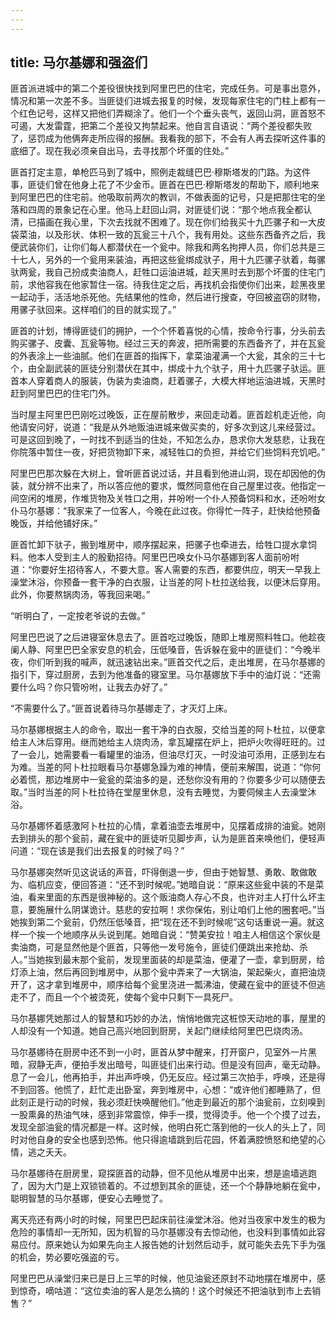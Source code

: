 ```yaml
---
---
---
```

title: 马尔基娜和强盗们
---




匪首派进城中的第二个差役很快找到阿里巴巴的住宅，完成任务。可是事出意外，情况和第一次差不多。当匪徒们进城去报复的时候，发现每家住宅的门柱上都有一个红色记号，这样又把他们弄糊涂了。他们一个个垂头丧气，返回山洞，匪首怒不可遏，大发雷霆，把第二个差役又拘禁起来。他自言自语说：“两个差役都失败了，惩罚成为他俩奔走所应得的报酬。我看我的部下，不会有人再去探听这件事的底细了。现在我必须亲自出马，去寻找那个坏蛋的住处。”

匪首打定主意，单枪匹马到了城中，照例走裁缝巴巴·穆斯塔发的门路。为这件事，匪徒们曾在他身上花了不少金币。匪首在巴巴·穆斯塔发的帮助下，顺利地来到阿里巴巴的住宅前。他吸取前两次的教训，不做表面的记号，只是把那住宅的坐落和四周的景象记在心里。他马上赶回山洞，对匪徒们说：“那个地点我全都认清，已描画在我心里，下次去找就不困难了。现在你们给我买十九匹骡子和一大皮袋菜油，以及形状、体积一致的瓦瓮三十八个，我有用处。这些东西备齐之后，我便武装你们，让你们每人都潜伏在一个瓮中。除我和两名拘押人员，你们总共是三十七人，另外的一个瓮用来装油，再把这些瓮绑成驮子，用十九匹骡子驮着，每骡驮两瓮，我自己扮成卖油商人，赶牲口运油进城，趁天黑时去到那个坏蛋的住宅门前，求他容我在他家暂住一宿。待我住定之后，再找机会指使你们出来，趁黑夜里一起动手，活活地杀死他。先结果他的性命，然后进行搜查，夺回被盗窃的财物，用骡子驮回来。这样咱们的目的就实现了。”

匪首的计划，博得匪徒们的拥护，一个个怀着喜悦的心情，按命令行事，分头前去购买骡子、皮囊、瓦瓮等物。经过三天的奔波，把所需要的东西备齐了，并在瓦瓮的外表涂上一些油腻。他们在匪首的指挥下，拿菜油灌满一个大瓮，其余的三十七个，由全副武装的匪徒分别潜伏在其中，绑成十九个驮子，用十九匹骡子驮运。匪首本人穿着商人的服装，伪装为卖油商，赶着骡子，大模大样地运油进城，天黑时赶到阿里巴巴的住宅门外。

当时屋主阿里巴巴刚吃过晚饭，正在屋前散步，来回走动着。匪首趁机走近他，向他请安问好，说道：“我是从外地贩油进城来做买卖的，好多次到这儿来经营过。可是这回到晚了，一时找不到适当的住处，不知怎么办，恳求你大发慈悲，让我在你院落中暂住一夜，好把货物卸下来，减轻牲口的负担，并给它们些饲料充饥吧。”

阿里巴巴那次躲在大树上，曾听匪首说过话，并且看到他进山洞，现在却因他的伪装，就分辨不出来了，所以答应他的要求，慨然同意他在自己屋里过夜。他指定一间空闲的堆房，作堆货物及关牲口之用，并吩咐一个仆人预备饲料和水，还吩咐女仆马尔基娜：“我家来了一位客人，今晚在此过夜。你得忙一阵子，赶快给他预备晚饭，并给他铺好床。”

匪首忙卸下驮子，搬到堆房中，顺序摆起来，把骡子也牵进去，给牲口提水拿饲料。他本人受到主人的殷勤招待。阿里巴巴唤女仆马尔基娜到客人面前吩咐道：“你要好生招待客人，不要大意。客人需要的东西，都要供应，明天一早我上澡堂沐浴，你预备一套干净的白衣服，让当差的阿卜杜拉送给我，以便沐后穿用。此外，你要熬锅肉汤，等我回来喝。”

“听明白了，一定按老爷说的去做。”

阿里巴巴说了之后进寝室休息去了。匪首吃过晚饭，随即上堆房照料牲口。他趁夜阑人静、阿里巴巴全家安息的机会，压低嗓音，告诉躲在瓮中的匪徒们：“今晚半夜，你们听到我的喊声，就迅速钻出来。”匪首交代之后，走出堆房，在马尔基娜的指引下，穿过厨房，去到为他准备的寝室里。马尔基娜放下手中的油灯说：“还需要什么吗？你只管吩咐，让我去办好了。”

“不需要什么了。”匪首说着待马尔基娜走了，才灭灯上床。

马尔基娜根据主人的命令，取出一套干净的白衣服，交给当差的阿卜杜拉，以便拿给主人沐后穿用。继而她给主人烧肉汤，拿瓦罐摆在炉上，把炉火吹得旺旺的。过了一会儿，她需要看一看罐里的油汤，但油尽灯灭，一时没油可添用，正感到左右为难。当差的阿卜杜拉眼看马尔基娜急躁为难的神情，便前来解围，说道：“你何必着慌，那边堆房中一瓮瓮的菜油多的是，还愁你没有用的？你要多少可以随便去取。”当时当差的阿卜杜拉待在堂屋里休息，没有去睡觉，为要伺候主人去澡堂沐浴。

马尔基娜怀着感激阿卜杜拉的心情，拿着油壶去堆房中，见摆着成排的油瓮。她刚去到排头的那个瓮前，藏在瓮中的匪徒听见脚步声，认为是匪首来唤他们，便轻声问道：“现在该是我们出去报复的时候了吗？”

马尔基娜突然听见这说话的声音，吓得倒退一步，但由于她智慧、勇敢、敢做敢为、临机应变，便回答道：“还不到时候呢。”她暗自说：“原来这些瓮中装的不是菜油，看来里面的东西是很神秘的。这个贩油商人存心不良，也许对主人打什么坏主意，要施展什么阴谋诡计。慈悲的安拉啊！求你保佑，别让咱们上他的圈套吧。”当她挨到第二个瓮前，仍然压低嗓音，把“现在还不到时候呢”这句话重说一遍。就这样一个挨一个地顺序从头说到尾。她暗自说：“赞美安拉！咱主人相信这个家伙是卖油商，可是显然他是个匪首，只等他一发号施令，匪徒们便跳出来抢劫、杀人。”当她挨到最末那个瓮前，发现里面装的却是菜油，便灌了一壶，拿到厨房，给灯添上油，然后再回到堆房中，从那个瓮中弄来了一大锅油，架起柴火，直把油烧开了，这才拿到堆房中，顺序给每个瓮里浇进一瓢沸油，使藏在瓮中的匪徒不但逃走不了，而且一个个被烫死，使每个瓮中只剩下一具死尸。

马尔基娜凭她那过人的智慧和巧妙的办法，悄悄地做完这桩惊天动地的事，屋里的人却没有一个知道。她自己高兴地回到厨房，关起门继续给阿里巴巴烧肉汤。

马尔基娜待在厨房中还不到一小时，匪首从梦中醒来，打开窗户，见室外一片黑暗，寂静无声，便拍手发出暗号，叫匪徒们出来行动。但是没有回声，毫无动静。息了一会儿，他再拍手，并出声呼唤，仍无反应。经过第三次拍手，呼唤，还是得不到回答。他慌了，赶忙走出卧室，奔到堆房中，心想：“或许他们都睡熟了，但此刻正是行动的时候，我必须赶快唤醒他们。”他走到最近的那个油瓮前，立刻嗅到一股熏鼻的热油气味，感到非常震惊，伸手一摸，觉得烫手。他一个个摸了过去，发现全部油瓮的情况都是一样。这时候，他明白死亡落到他的一伙人的头上了，同时对他自身的安全也感到恐怖。他只得逾墙跳到后花园，怀着满腔愤怒和绝望的心情，逃之夭夭。

马尔基娜待在厨房里，窥探匪首的动静，但不见他从堆房中出来，想是逾墙逃跑了，因为大门是上双锁锁着的。不过想到其余的匪徒，还一个个静静地躺在瓮中，聪明智慧的马尔基娜，便安心去睡觉了。

离天亮还有两小时的时候，阿里巴巴起床前往澡堂沐浴。他对当夜家中发生的极为危险的事情却一无所知，因为机智的马尔基娜没有去惊动他，也没料到事情如此容易应付。原来她认为如果先向主人报告她的计划然后动手，就可能失去先下手为强的机会，势必要吃强盗的亏。

阿里巴巴从澡堂归来已是日上三竿的时候，他见油瓮还原封不动地摆在堆房中，感到惊奇，嘀咕道：“这位卖油的客人是怎么搞的！这个时候还不把油驮到市上去销售？”